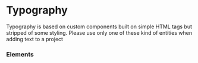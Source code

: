
<Meta title="Design System | Typography" />

# Typography

Typography is based on custom components built on simple HTML tags but stripped of some styling. Please use only one of these kind of entities when adding text to a project

### Elements

<TypographyTable />
